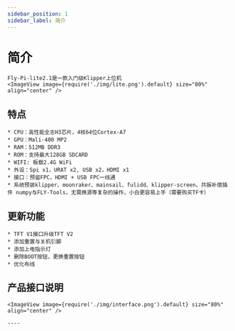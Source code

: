 ```yaml
---
sidebar_position: 1
sidebar_label: 简介
---
```



# 简介

    Fly-Pi-lite2.1是一款入门级Klipper上位机
    <ImageView image={require('./img/lite.png').default} size="80%" align="center" />

## 特点

    * CPU：高性能全志H3芯片，4核64位Cortex-A7
    * GPU：Mali-400 MP2
    * RAM：512MB DDR3
    * ROM：支持最大128GB SDCARD
    * WIFI: 板载2.4G WiFi
    * 外设：Spi x1，URAT x2, USB x2，HDMI x1
    * 接口：预留FPC，HDMI + USB FPC一线通
    * 系统预装klipper、moonraker、mainsail、fulidd、klipper-screen、共振补偿插件 numpy与FLY-Tools，无需换源等复杂的操作，小白更容易上手（需要购买TF卡）


## 更新功能

    * TFT V1接口升级TFT V2
    * 添加重置与关机引脚
    * 添加上电指示灯
    * 删除BOOT按钮，更换重置按钮
    * 优化布线

## 产品接口说明

    <ImageView image={require('./img/interface.png').default} size="80%" align="center" />

    ----